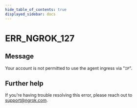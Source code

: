 ```yaml
---
hide_table_of_contents: true
displayed_sidebar: docs
---
```



# ERR_NGROK_127

## Message

Your account is not permitted to use the agent ingress via "`IP`".

<ErrorDetails error="err_ngrok_127" />

## Further help

If you're having trouble resolving this error, please reach out to [support@ngrok.com](mailto:support@ngrok.com?subject=Help%20with%20ERR_NGROK_127).
